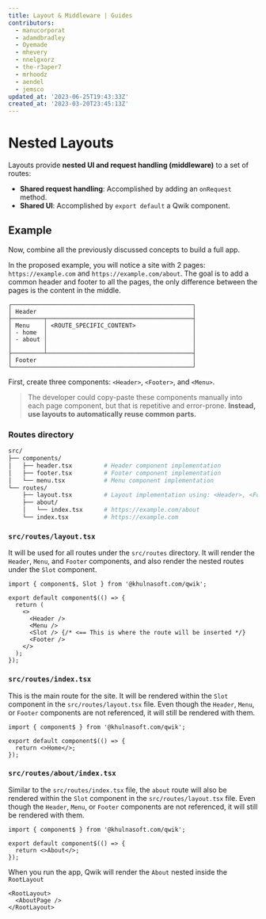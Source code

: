 ```yaml
---
title: Layout & Middleware | Guides
contributors:
  - manucorporat
  - adamdbradley
  - Oyemade
  - mhevery
  - nnelgxorz
  - the-r3aper7
  - mrhoodz
  - aendel
  - jemsco
updated_at: '2023-06-25T19:43:33Z'
created_at: '2023-03-20T23:45:13Z'
---
```


# Nested Layouts

Layouts provide **nested UI and request handling (middleware)** to a set of routes:

- **Shared request handling**: Accomplished by adding an `onRequest` method.
- **Shared UI**: Accomplished by `export default` a Qwik component.

## Example

Now, combine all the previously discussed concepts to build a full app.

In the proposed example, you will notice a site with 2 pages: `https://example.com` and `https://example.com/about`. The goal is to add a common header and footer to all the pages, the only difference between the pages is the content in the middle.

```
┌───────────────────────────────────────────────────┐
│ Header                                            │
├─────────┬─────────────────────────────────────────┤
│ Menu    │ <ROUTE_SPECIFIC_CONTENT>                │
│ - home  │                                         │
│ - about │                                         │
│         │                                         │
├─────────┴─────────────────────────────────────────┤
│ Footer                                            │
└───────────────────────────────────────────────────┘
```

First, create three components: `<Header>`, `<Footer>`, and `<Menu>`.

> The developer could copy-paste these components manually into each page component, but that is repetitive and error-prone. **Instead, use layouts to automatically reuse common parts.**

### Routes directory

```bash
src/
├── components/
│   ├── header.tsx         # Header component implementation
│   ├── footer.tsx         # Footer component implementation
│   └── menu.tsx           # Menu component implementation
└── routes/
    ├── layout.tsx         # Layout implementation using: <Header>, <Footer>, and <Menu>
    ├── about/
    │   └── index.tsx      # https://example.com/about
    └── index.tsx          # https://example.com
```

### `src/routes/layout.tsx`

It will be used for all routes under the `src/routes` directory. It will render the `Header`, `Menu`, and `Footer` components, and also render the nested routes under the `Slot` component.

```tsx title="src/routes/layout.tsx"
import { component$, Slot } from '@khulnasoft.com/qwik';

export default component$(() => {
  return (
    <>
      <Header />
      <Menu />
      <Slot /> {/* <== This is where the route will be inserted */}
      <Footer />
    </>
  );
});
```

### `src/routes/index.tsx`

This is the main route for the site. It will be rendered within the `Slot` component in the `src/routes/layout.tsx` file. Even though the `Header`, `Menu`, or `Footer` components are not referenced, it will still be rendered with them.

```tsx title="src/routes/index.tsx"
import { component$ } from '@khulnasoft.com/qwik';

export default component$(() => {
  return <>Home</>;
});
```

### `src/routes/about/index.tsx`

Similar to the `src/routes/index.tsx` file, the `about` route will also be rendered within the `Slot` component in the `src/routes/layout.tsx` file. Even though the `Header`, `Menu`, or `Footer` components are not referenced, it will still be rendered with them.

```tsx title="src/routes/about/index.tsx"
import { component$ } from '@khulnasoft.com/qwik';

export default component$(() => {
  return <>About</>;
});
```

When you run the app, Qwik will render the `About` nested inside the `RootLayout`

```tsx
<RootLayout>
  <AboutPage />
</RootLayout>
```
